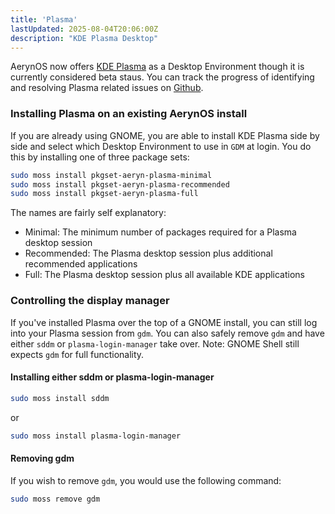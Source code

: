 ```yaml
---
title: 'Plasma'
lastUpdated: 2025-08-04T20:06:00Z
description: "KDE Plasma Desktop"
---
```



AerynOS now offers [KDE Plasma](https://kde.org/plasma-desktop/) as a Desktop Environment though it is currently considered beta staus. You can track the progress of identifying and resolving Plasma related issues on [Github](https://github.com/AerynOS/recipes/issues/952).

### Installing Plasma on an existing AerynOS install

If you are already using GNOME, you are able to install KDE Plasma side by side and select which Desktop Environment to use in `GDM` at login. You do this by installing one of three package sets:

```bash
sudo moss install pkgset-aeryn-plasma-minimal
sudo moss install pkgset-aeryn-plasma-recommended
sudo moss install pkgset-aeryn-plasma-full
```

The names are fairly self explanatory:
* Minimal: The minimum number of packages required for a Plasma desktop session
* Recommended: The Plasma desktop session plus additional recommended applications
* Full: The Plasma desktop session plus all available KDE applications


### Controlling the display manager

If you've installed Plasma over the top of a GNOME install, you can still log into your Plasma session from `gdm`. You can also safely remove `gdm` and have either `sddm` or `plasma-login-manager` take over. Note: GNOME Shell still expects `gdm` for full functionality.

#### Installing either sddm or plasma-login-manager

```bash
sudo moss install sddm
```

or

```bash
sudo moss install plasma-login-manager
```

#### Removing gdm
If you wish to remove `gdm`, you would use the following command:

```bash
sudo moss remove gdm
```
